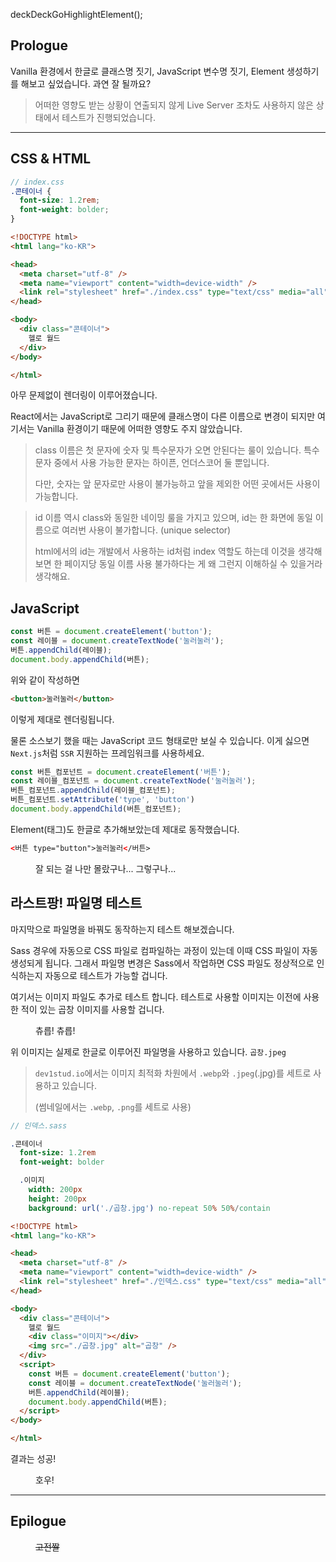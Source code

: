 deckDeckGoHighlightElement();

## Prologue

Vanilla 환경에서 한글로 클래스명 짓기, JavaScript 변수명 짓기, Element 생성하기를 해보고 싶었습니다. 과연 잘 될까요?

> 어떠한 영향도 받는 상황이 연출되지 않게 Live Server 조차도 사용하지 않은 상태에서 테스트가 진행되었습니다.

---

## CSS & HTML

```scss
// index.css
.콘테이너 {
  font-size: 1.2rem;
  font-weight: bolder;  
}
```

```html
<!DOCTYPE html>
<html lang="ko-KR">

<head>
  <meta charset="utf-8" />
  <meta name="viewport" content="width=device-width" />
  <link rel="stylesheet" href="./index.css" type="text/css" media="all" />
</head>

<body>
  <div class="콘테이너">
    헬로 월드
  </div>
</body>

</html>
```

아무 문제없이 렌더링이 이루어졌습니다.

React에서는 JavaScript로 그리기 때문에 클래스명이 다른 이름으로 변경이 되지만 여기서는 Vanilla 환경이기 때문에 어떠한 영향도 주지 않았습니다.

> class 이름은 첫 문자에 숫자 및 특수문자가 오면 안된다는 룰이 있습니다. 특수문자 중에서 사용 가능한 문자는 하이픈, 언더스코어 둘 뿐입니다.
>
> 다만, 숫자는 앞 문자로만 사용이 불가능하고 앞을 제외한 어떤 곳에서든 사용이 가능합니다.

> id 이름 역시 class와 동일한 네이밍 룰을 가지고 있으며, id는 한 화면에 동일 이름으로 여러번 사용이 불가합니다. (unique selector)
>
> html에서의 id는 개발에서 사용하는 id처럼 index 역할도 하는데 이것을 생각해보면 한 페이지당 동일 이름 사용 불가하다는 게 왜 그런지 이해하실 수 있을거라 생각해요.

## JavaScript

```javascript
const 버튼 = document.createElement('button');
const 레이블 = document.createTextNode('눌러눌러');
버튼.appendChild(레이블);
document.body.appendChild(버튼);
```

위와 같이 작성하면

```html
<button>눌러눌러</button>
```

이렇게 제대로 렌더링됩니다.

물론 소스보기 했을 때는 JavaScript 코드 형태로만 보실 수 있습니다. 이게 싫으면 `Next.js`처럼 `SSR` 지원하는 프레임워크를 사용하세요.

```javascript
const 버튼_컴포넌트 = document.createElement('버튼');
const 레이블_컴포넌트 = document.createTextNode('눌러눌러');
버튼_컴포넌트.appendChild(레이블_컴포넌트);
버튼_컴포넌트.setAttribute('type', 'button')
document.body.appendChild(버튼_컴포넌트);
```

Element(태그)도 한글로 추가해보았는데 제대로 동작했습니다.

```html
<버튼 type="button">눌러눌러</버튼>
```

<figure>
  <picture>
    <source srcSet={`/0/20211222/naman.webp?${uuidv4()}`} type="image/webp" />
    <img src={`/0/20211222/naman.jpeg?${uuidv4()}`} alt='' />
  </picture>
  <figcaption>잘 되는 걸 나만 몰랐구나... 그렇구나...</figcaption>
</figure>

## 라스트팡! 파일명 테스트

마지막으로 파일명을 바꿔도 동작하는지 테스트 해보겠습니다.

Sass 경우에 자동으로 CSS 파일로 컴파일하는 과정이 있는데 이때 CSS 파일이 자동 생성되게 됩니다. 그래서 파일명 변경은 Sass에서 작업하면 CSS 파일도 정상적으로 인식하는지 자동으로 테스트가 가능할 겁니다.

여기서는 이미지 파일도 추가로 테스트 합니다. 테스트로 사용할 이미지는 이전에 사용한 적이 있는 곱창 이미지를 사용할 겁니다.

<figure>
  <picture>
    <source srcSet={`/0/20211222/곱창.webp?${uuidv4()}`} type="image/webp" />
    <img src={`/0/20211222/곱창.jpeg?${uuidv4()}`} alt='' />
  </picture>
  <figcaption>츄릅! 츄릅!</figcaption>
</figure>

위 이미지는 실제로 한글로 이루어진 파일명을 사용하고 있습니다. `곱창.jpeg`

> `dev1stud.io`에서는 이미지 최적화 차원에서 `.webp`와 `.jpeg`(.jpg)를 세트로 사용하고 있습니다.
>
> (썸네일에서는 `.webp`, `.png`를 세트로 사용)

```sass
// 인덱스.sass

.콘테이너
  font-size: 1.2rem
  font-weight: bolder

  .이미지
    width: 200px
    height: 200px
    background: url('./곱창.jpg') no-repeat 50% 50%/contain
```

```html
<!DOCTYPE html>
<html lang="ko-KR">

<head>
  <meta charset="utf-8" />
  <meta name="viewport" content="width=device-width" />
  <link rel="stylesheet" href="./인덱스.css" type="text/css" media="all" />
</head>

<body>
  <div class="콘테이너">
    헬로 월드
    <div class="이미지"></div>
    <img src="./곱창.jpg" alt="곱창" />
  </div>
  <script>
    const 버튼 = document.createElement('button');
    const 레이블 = document.createTextNode('눌러눌러');
    버튼.appendChild(레이블);
    document.body.appendChild(버튼);
  </script>
</body>

</html>
```

결과는 성공!

<figure>
  <picture>
    <source srcSet={`/0/20211222/howoo.webp?${uuidv4()}`} type="image/webp" />
    <img src={`/0/20211222/howoo.jpeg?${uuidv4()}`} alt='' />
  </picture>
  <figcaption>호우!</figcaption>
</figure>

---

## Epilogue

<figure>
  <picture>
    <source srcSet={`/0/20211222/rip-ie.webp?${uuidv4()}`} type="image/webp" />
    <img src={`/0/20211222/rip-ie.jpeg?${uuidv4()}`} alt='' />
  </picture>
  <figcaption><del>고전짤</del></figcaption>
</figure>
